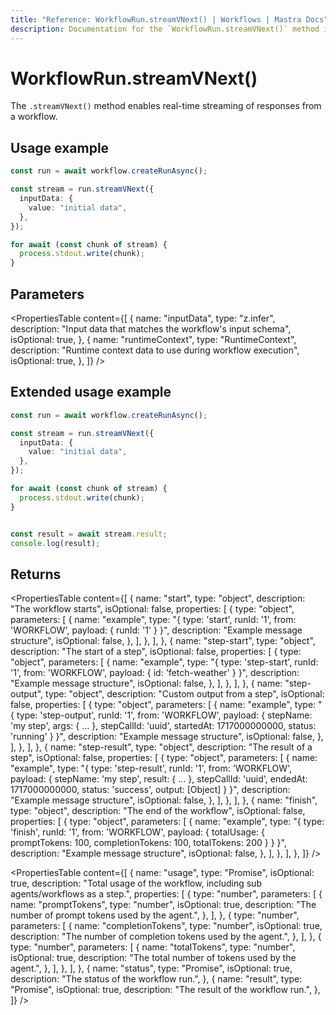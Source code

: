 ```yaml
---
title: "Reference: WorkflowRun.streamVNext() | Workflows | Mastra Docs"
description: Documentation for the `WorkflowRun.streamVNext()` method in workflows, which enables real-time streaming of responses.
---
```


# WorkflowRun.streamVNext()

The `.streamVNext()` method enables real-time streaming of responses from a workflow.

## Usage example

```typescript
const run = await workflow.createRunAsync();

const stream = run.streamVNext({
  inputData: {
    value: "initial data",
  },
});

for await (const chunk of stream) {
  process.stdout.write(chunk);
}
```

## Parameters

<PropertiesTable
  content={[
    {
      name: "inputData",
      type: "z.infer<TInput>",
      description: "Input data that matches the workflow's input schema",
      isOptional: true,
    },
    {
      name: "runtimeContext",
      type: "RuntimeContext",
      description: "Runtime context data to use during workflow execution",
      isOptional: true,
    },
  ]}
/>

## Extended usage example

```typescript showLineNumbers copy
const run = await workflow.createRunAsync();

const stream = run.streamVNext({
  inputData: {
    value: "initial data",
  },
});

for await (const chunk of stream) {
  process.stdout.write(chunk);
}


const result = await stream.result;
console.log(result);
```

## Returns

<PropertiesTable
  content={[
    {
      name: "start",
      type: "object",
      description: "The workflow starts",
      isOptional: false,
      properties: [
        {
          type: "object",
          parameters: [
            {
              name: "example",
              type: "{ type: 'start', runId: '1', from: 'WORKFLOW', payload: { runId: '1' } }",
              description: "Example message structure",
              isOptional: false,
            },
          ],
        },
      ],
    },
    {
      name: "step-start",
      type: "object",
      description: "The start of a step",
      isOptional: false,
      properties: [
        {
          type: "object",
          parameters: [
            {
              name: "example",
              type: "{ type: 'step-start', runId: '1', from: 'WORKFLOW', payload: { id: 'fetch-weather' } }",
              description: "Example message structure",
              isOptional: false,
            },
          ],
        },
      ],
    },
    {
      name: "step-output",
      type: "object",
      description: "Custom output from a step",
      isOptional: false,
      properties: [
        {
          type: "object",
          parameters: [
            {
              name: "example",
              type: "{ type: 'step-output', runId: '1', from: 'WORKFLOW', payload: { stepName: 'my step', args: { ... }, stepCallId: 'uuid', startedAt: 1717000000000, status: 'running' } }",
              description: "Example message structure",
              isOptional: false,
            },
          ],
        },
      ],
    },
    {
      name: "step-result",
      type: "object",
      description: "The result of a step",
      isOptional: false,
      properties: [
        {
          type: "object",
          parameters: [
            {
              name: "example",
              type: "{ type: 'step-result', runId: '1', from: 'WORKFLOW', payload: { stepName: 'my step', result: { ... }, stepCallId: 'uuid', endedAt: 1717000000000, status: 'success', output: [Object] } }",
              description: "Example message structure",
              isOptional: false,
            },
          ],
        },
      ],
    },
    {
      name: "finish",
      type: "object",
      description: "The end of the workflow",
      isOptional: false,
      properties: [
        {
          type: "object",
          parameters: [
            {
              name: "example",
              type: "{ type: 'finish', runId: '1', from: 'WORKFLOW', payload: { totalUsage: { promptTokens: 100, completionTokens: 100, totalTokens: 200 } } }",
              description: "Example message structure",
              isOptional: false,
            },
          ],
        },
      ],
    },
  ]}
/>

<PropertiesTable
  content={[
    {
      name: "usage",
      type: "Promise<object>",
      isOptional: true,
      description:
        "Total usage of the workflow, including sub agents/workflows as a step.",
      properties: [
        {
          type: "number",
          parameters: [
            {
              name: "promptTokens",
              type: "number",
              isOptional: true,
              description: "The number of prompt tokens used by the agent.",
            },
          ],
        },
        {
          type: "number",
          parameters: [
            {
              name: "completionTokens",
              type: "number",
              isOptional: true,
              description: "The number of completion tokens used by the agent.",
            },
          ],
        },
        {
          type: "number",
          parameters: [
            {
              name: "totalTokens",
              type: "number",
              isOptional: true,
              description: "The total number of tokens used by the agent.",
            },
          ],
        },
      ],
    },
    {
      name: "status",
      type: "Promise<string>",
      isOptional: true,
      description:
        "The status of the workflow run.",
    },
    {
      name: "result",
      type: "Promise<object>",
      isOptional: true,
      description:
        "The result of the workflow run.",
    },
  ]}
/>






